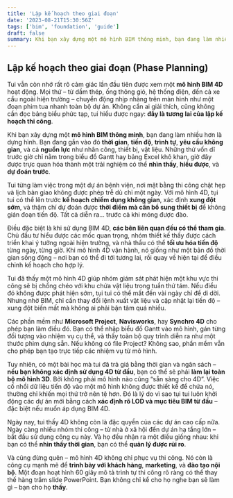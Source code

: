 ```yaml
---
title: 'Lập kế hoạch theo giai đoạn'
date: '2023-08-21T15:30:56Z'
tags: ['bim', 'foundation', 'guide']
draft: false
summary: Khi bạn xây dựng một mô hình BIM thông minh, bạn đang làm nhiều hơn là dựng hình. Bạn đang gắn vào đó thời gian, tiến độ, trình tự, yêu cầu không gian, và cả nguồn lực như nhân công, thiết bị, vật liệu.
---
```


## Lập kế hoạch theo giai đoạn (Phase Planning)

Tui vẫn còn nhớ rất rõ cảm giác lần đầu tiên được xem một **mô hình BIM 4D** hoạt động. Mọi thứ – từ dầm thép, ống thông gió, hệ thống điện, đến cả xe cẩu ngoài hiện trường – chuyển động nhịp nhàng trên màn hình như một đoạn phim tua nhanh toàn bộ dự án. Không cần ai giải thích, cũng không cần đọc bảng biểu phức tạp, tui hiểu được ngay: **đây là tương lai của lập kế hoạch thi công**.

Khi bạn xây dựng một **mô hình BIM thông minh**, bạn đang làm nhiều hơn là dựng hình. Bạn đang gắn vào đó **thời gian**, **tiến độ**, **trình tự**, **yêu cầu không gian**, và cả **nguồn lực** như nhân công, thiết bị, vật liệu. Những thứ vốn dĩ trước giờ chỉ nằm trong biểu đồ Gantt hay bảng Excel khô khan, giờ đây được trực quan hóa thành một trải nghiệm có thể **nhìn thấy**, **hiểu được**, và **dự đoán trước**.

Tui từng làm việc trong một dự án bệnh viện, nơi mặt bằng thi công chật hẹp và lịch bàn giao không được phép trễ dù chỉ một ngày. Với mô hình 4D, tụi tui có thể lên trước **kế hoạch chiếm dụng không gian**, xác định **xung đột sớm**, và thậm chí dự đoán được **thời điểm mà cần bổ sung thiết bị** để không gián đoạn tiến độ. Tất cả diễn ra… trước cả khi móng được đào.

Điều đặc biệt là khi sử dụng BIM 4D, **các bên liên quan đều có thể tham gia**. Chủ đầu tư hiểu được các mốc quan trọng, nhóm thiết kế thấy được cách triển khai ý tưởng ngoài hiện trường, và nhà thầu có thể **tối ưu hóa tiến độ** từng ngày, từng giờ. Khi mô hình 4D vận hành, nó giống như một bản đồ thời gian sống động – nơi bạn có thể đi tới tương lai, rồi quay về hiện tại để điều chỉnh kế hoạch cho hợp lý.

Tui đã thấy một mô hình 4D giúp nhóm giám sát phát hiện một khu vực thi công sẽ bị chồng chéo với khu chứa vật liệu trong tuần thứ tám. Nếu điều đó không được phát hiện sớm, tụi tui có thể mất đến vài ngày chỉ để di dời. Nhưng nhờ BIM, chỉ cần thay đổi lệnh xuất vật liệu và cập nhật lại tiến độ – xung đột biến mất mà không ai phải bận tâm quá nhiều.

Các phần mềm như **Microsoft Project**, **Navisworks**, hay **Synchro 4D** cho phép bạn làm điều đó. Bạn có thể nhập biểu đồ Gantt vào mô hình, gán từng đối tượng vào nhiệm vụ cụ thể, và thấy toàn bộ quy trình diễn ra như một thước phim dựng sẵn. Nếu không có file Project? Không sao, phần mềm vẫn cho phép bạn tạo trực tiếp các nhiệm vụ từ mô hình.

Tuy nhiên, có một bài học mà tui đã trả giá bằng thời gian và ngân sách – **nếu bạn không xác định sử dụng 4D từ đầu**, bạn có thể sẽ phải **làm lại toàn bộ mô hình 3D**. Bởi không phải mô hình nào cũng “sẵn sàng cho 4D”. Việc cố nhồi dữ liệu tiến độ vào một mô hình không được thiết kế để chứa nó, thường chỉ khiến mọi thứ trở nên tệ hơn. Đó là lý do vì sao tụi tui luôn khởi động các dự án mới bằng cách **xác định rõ LOD và mục tiêu BIM từ đầu** – đặc biệt nếu muốn áp dụng BIM 4D.

Ngày nay, tui thấy 4D không còn là đặc quyền của các dự án cao cấp nữa. Ngày càng nhiều nhóm thi công – từ nhà ở xã hội đến dự án hạ tầng lớn – bắt đầu sử dụng công cụ này. Và họ đều nhận ra một điều giống nhau: khi bạn có thể **nhìn thấy thời gian**, bạn có thể **quản lý được rủi ro**.

Và cũng đừng quên – mô hình 4D không chỉ phục vụ thi công. Nó còn là công cụ mạnh mẽ để **trình bày với khách hàng**, **marketing**, và **đào tạo nội bộ**. Một đoạn hoạt hình 60 giây mô tả trình tự thi công rõ ràng có thể thay thế hàng trăm slide PowerPoint. Bạn không chỉ kể cho họ nghe bạn sẽ làm gì – bạn cho họ **thấy**.
